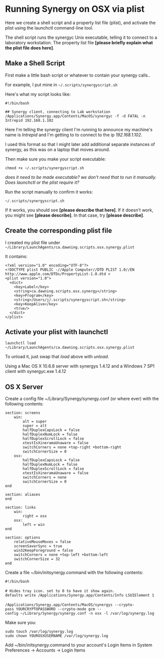 = Running Synergy on OSX via plist =
Here we create a shell script and a property list file (plist), and activate the plist using the launchctl command-line tool.

The shell script runs the synergyc Unix executable, telling it to connect to a laboratory workstation.  The property list file '''[please briefly explain what the plist file does here]'''.  

== Make a Shell Script ==
First make a little bash script or whatever to contain your synergy calls..

For example, I put mine in <code>~/.scripts/synergyscript.sh</code>

Here's what my script looks like:
<pre>
#!/bin/bash

## Synergy client, connecting to Lab workstation
/Applications/Synergy.app/Contents/MacOS/synergyc -f -d FATAL -n Intrepid 192.168.1.102
</pre>

Here I'm telling the synergy client I'm running to announce my machine's name is ''Intrepid'' and I'm getting to to connect to the ip ''192.168.1.102''.

I used this format so that I might later add additional separate instances of synergy, as this was on a laptop that moves around.

Then make sure you make your script executable: <pre>chmod +x ~/.scripts/synergyscript.sh</pre>

''does it need to be made executable?  we don't need that to run it manually.  Does launchctl or the plist require it?''

Run the script manually to confirm it works: <pre>~/.scripts/synergyscript.sh</pre>

If it works, you should see '''[please describe that here]'''.  If it doesn't work, you might see '''[please describe]'''.  In that case, try '''[please describe]'''.  

== Create the corresponding plist file ==
I created my plist file under <tt>~/Library/LaunchAgents/ca.dawning.scripts.osx.synergy.plist</tt>

It contains:
<pre>
<?xml version="1.0" encoding="UTF-8"?>
<!DOCTYPE plist PUBLIC -//Apple Computer//DTD PLIST 1.0//EN http://www.apple.com/DTDs/PropertyList-1.0.dtd >
<plist version="1.0">
  <dict>
    <key>Label</key>
    <string>ca.dawning.scripts.osx.synergy</string>
    <key>Program</key>
    <string>/Users/j/.scripts/synergyscript.sh</string>
    <key>KeepAlive</key>
    <true/>
  </dict>
</plist>
</pre>

== Activate your plist with launchctl ==
<pre>
launchctl load ~/Library/LaunchAgents/ca.dawning.scripts.osx.synergy.plist
</pre>

To unload it, just swap that ''load'' above with ''unload''.

Using a Mac OS X 10.6.8 server with synergys 1.4.12 and a Windows 7 SP1 client with synergyc.exe 1.4.12

== OS X Server ==
Create a config file ~/Library/Synergy/synergy.conf (or where ever) with the following contents:
<pre>
section: screens
	win:
		alt = super
		super = alt
		halfDuplexCapsLock = false
		halfDuplexNumLock = false
		halfDuplexScrollLock = false
		xtestIsXineramaUnaware = false
		switchCorners = none +top-right +bottom-right 
		switchCornerSize = 0
	osx:
		halfDuplexCapsLock = false
		halfDuplexNumLock = false
		halfDuplexScrollLock = false
		xtestIsXineramaUnaware = false
		switchCorners = none 
		switchCornerSize = 0
end

section: aliases
end

section: links
	win:
		right = osx
	osx:
		left = win
end

section: options
	relativeMouseMoves = false
	screenSaverSync = true
	win32KeepForeground = false
	switchCorners = none +top-left +bottom-left 
	switchCornerSize = 32
end
</pre>

Create a file ~/bin/initsynergy.command with the following contents:
 #!/bin/bash
 
 # Hides tray icon. set to 0 to have it show again.
 defaults write /Applications/Synergy.app/Contents/Info LSUIElement 1
 
 /Applications/Synergy.app/Contents/MacOS/synergys --crypto-pass YOURCRYPTOPASSWORD --crypto-mode gcm --config ~/Library/Synergy/synergy.conf -n osx -l /var/log/synergy.log

Make sure you:
 sudo touch /var/log/synergy.log
 sudo chown YOUROSXUSERNAME /var/log/synergy.log

Add ~/bin/initsynergy.command to your account's Login Items in System Preferences -> Accounts -> Login Items